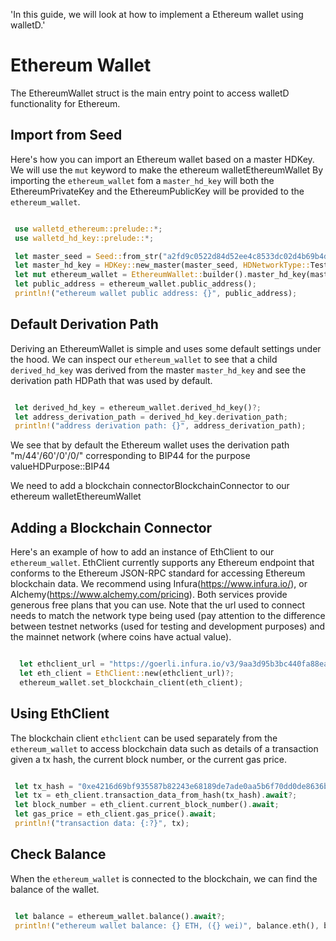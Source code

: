   'In this guide, we will look at how to implement a Ethereum wallet using walletD.'

# Ethereum Wallet

The EthereumWallet struct is the main entry point to access walletD functionality for Ethereum.

 ## Import from Seed

 Here's how you can import an Ethereum wallet based on a master HDKey. We will use the `mut` keyword to make the ethereum walletEthereumWallet
 By importing the `ethereum_wallet` fom a `master_hd_key` will both the EthereumPrivateKey and the EthereumPublicKey will be provided to the `ethereum_wallet`.
```rust

 use walletd_ethereum::prelude::*;
 use walletd_hd_key::prelude::*;

 let master_seed = Seed::from_str("a2fd9c0522d84d52ee4c8533dc02d4b69b4df9b6255e1af20c9f1d4d691689f2a38637eb1ec778972bf845c32d5ae83c7536999b5666397ac32021b21e0accee")?;
 let master_hd_key = HDKey::new_master(master_seed, HDNetworkType::TestNet)?;
 let mut ethereum_wallet = EthereumWallet::builder().master_hd_key(master_hd_key).build()?;
 let public_address = ethereum_wallet.public_address();
 println!("ethereum wallet public address: {}", public_address);
 ```

 ## Default Derivation Path

 Deriving an EthereumWallet is simple and uses some default settings under the hood.
 We can inspect our `ethereum_wallet` to see that a child `derived_hd_key` was derived from the master `master_hd_key` and see the derivation path HDPath that was used by default.
```rust

 let derived_hd_key = ethereum_wallet.derived_hd_key()?;
 let address_derivation_path = derived_hd_key.derivation_path;
 println!("address derivation path: {}", address_derivation_path);
 ```
 We see that by default the Ethereum wallet uses the derivation path "m/44'/60'/0'/0/" corresponding to  BIP44 for the purpose valueHDPurpose::BIP44

 We need to add a blockchain connectorBlockchainConnector to our ethereum walletEthereumWallet


 ## Adding a Blockchain Connector
 Here's an example of how to add an instance of EthClient to our `ethereum_wallet`.
 EthClient currently supports any Ethereum endpoint that conforms to the Ethereum JSON-RPC standard for accessing Ethereum blockchain data.
 We recommend using Infura(https://www.infura.io/), or Alchemy(https://www.alchemy.com/pricing). Both services provide generous free plans that you can use.
 Note that the url used to connect needs to match the network type being used (pay attention to the difference between testnet networks (used for testing and development purposes) and the mainnet network (where coins have actual value).

```rust

  let ethclient_url = "https://goerli.infura.io/v3/9aa3d95b3bc440fa88ea12eaa4456161";
  let eth_client = EthClient::new(ethclient_url)?;
  ethereum_wallet.set_blockchain_client(eth_client);
 ```

 ## Using EthClient
 The blockchain client `ethclient` can be used separately from the `ethereum_wallet` to access blockchain data such as details of a transaction given a tx hash, the current block number, or the current gas price.
```rust

 let tx_hash = "0xe4216d69bf935587b82243e68189de7ade0aa5b6f70dd0de8636b8d643431c0b";
 let tx = eth_client.transaction_data_from_hash(tx_hash).await?;
 let block_number = eth_client.current_block_number().await;
 let gas_price = eth_client.gas_price().await;
 println!("transaction data: {:?}", tx);
 ```

 ## Check Balance
 When the `ethereum_wallet` is connected to the blockchain, we can find the balance of the wallet.
```rust

 let balance = ethereum_wallet.balance().await?;
 println!("ethereum wallet balance: {} ETH, ({} wei)", balance.eth(), balance.wei());
 ```



